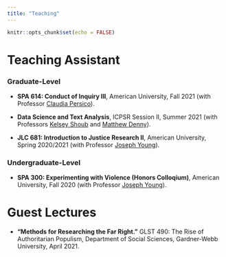 ```yaml
---
title: "Teaching"
---
```


```r
knitr::opts_chunk$set(echo = FALSE)
```

# Teaching Assistant

### Graduate-Level  
+ **SPA 614: Conduct of Inquiry III**, American University, Fall 2021 (with Professor [Claudia Persico](https://www.american.edu/spa/faculty/cpersico.cfm)).  

+ **Data Science and Text Analysis**, ICPSR Session II, Summer 2021 (with Professors [Kelsey Shoub](https://www.kelseyshoub.com/) and [Matthew Denny](http://www.mjdenny.com/)).  

+ **JLC 681: Introduction to Justice Research II**, American University, Spring 2020/2021 (with Professor [Joseph Young](https://www.american.edu/spa/faculty/jyoung.cfm)).

### Undergraduate-Level  

+ **SPA 300: Experimenting with Violence (Honors Colloqium)**, American University, Fall 2020 (with Professor [Joseph Young](https://www.american.edu/spa/faculty/jyoung.cfm)).

# Guest Lectures
+ **"Methods for Researching the Far Right."** GLST 490: The Rise of Authoritarian Populism, Department of Social Sciences, Gardner-Webb University, April 2021.
